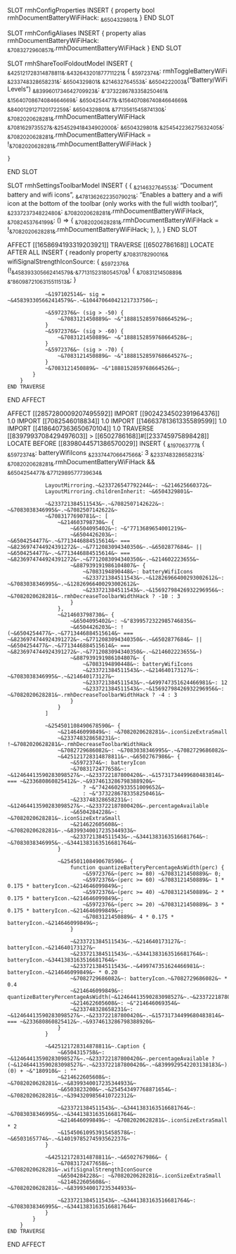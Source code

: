 SLOT rmhConfigProperties
    INSERT {
        property bool rmhDocumentBatteryWiFiHack: ~&6504329801&~
    }
END SLOT

SLOT rmhConfigAliases
    INSERT {
        property alias rmhDocumentBatteryWiFiHack: ~&7083272960857&~.rmhDocumentBatteryWiFiHack
    }
END SLOT

SLOT rmhShareToolFoldoutModel
    INSERT {
        ~&425121728314878811&~.~&432643201877711221&~ {
            ~&5972374&~: rmhToggleBatteryWiFi
            ~&233748328658231&~: ~&6504329801&~
            ~&214632764553&~: ~&6504222003&~("Battery/WiFi Levels")
            ~&8399601734642709923&~: ~&"3732286783358250461&~
            ~&15640708674084664669&~: ~&6504254477&~.~&15640708674084664669&~
            ~&8400129127120172259&~: ~&6504329801&~
            ~&7713561545874130&~: ~&7082020628281&~.rmhDocumentBatteryWiFiHack
            ~&7081629735527&~.~&254529418434902000&~: ~&6504329801&~
            ~&254542236275632405&~: ~&7082020628281&~.rmhDocumentBatteryWiFiHack = !~&7082020628281&~.rmhDocumentBatteryWiFiHack
        }

    }
END SLOT

SLOT rmhSettingsToolbarModel
    INSERT {
        {
            ~&214632764553&~: "Document battery and wifi icons",
            ~&478136262235079021&~: "Enables a battery and a wifi icon at the bottom of the toolbar (only works with the full width toolbar)",
            ~&233723734822480&~: ~&7082020628281&~.rmhDocumentBatteryWiFiHack,
            ~&7082453764199&~: () => {
                ~&7082020628281&~.rmhDocumentBatteryWiFiHack = !~&7082020628281&~.rmhDocumentBatteryWiFiHack;
            },
        },
    }
END SLOT

AFFECT [[1658694193319203921]]
    TRAVERSE [[6502786168]]
        LOCATE AFTER ALL
        INSERT {
            readonly property ~&7083178290016&~ wifiSignalStrengthIconSource: {
                ~&5972376&~ (!~&458393305662414579&~.~&7713152318054570&~) {
                    ~&7083121450889&~ ~&"8609872106315511513&~;
                }

                ~&197102514&~ sig = ~&458393305662414579&~.~&10447064042121733750&~;

                ~&5972376&~ (sig > -50) {
                    ~&7083121450889&~ ~&"1888152859768664529&~;
                }
                ~&5972376&~ (sig > -60) {
                    ~&7083121450889&~ ~&"1888152859768664528&~;
                }
                ~&5972376&~ (sig > -70) {
                    ~&7083121450889&~ ~&"1888152859768664527&~;
                }
                ~&7083121450889&~ ~&"1888152859768664526&~;
            }
        }
    END TRAVERSE
END AFFECT

AFFECT [[2857280009207495592]]
    IMPORT [[9024234502391964376]] 1.0
    IMPORT [[7082546018834]] 1.0
    IMPORT [[14663781361335589599]] 1.0
    IMPORT [[4186407363650670104]] 1.0
    TRAVERSE [[8397993708429497603]] > [[6502786168]]#[[233745975898428]]
        LOCATE BEFORE [[8398044571386570029]]
        INSERT {
            ~&197063777&~ {
                ~&5972374&~: batteryWifiIcons
                ~&233744706647566&~: 3
                ~&233748328658231&~: ~&7082020628281&~.rmhDocumentBatteryWiFiHack && ~&6504254477&~.~&7712989577739634&~

                LayoutMirroring.~&233726547792244&~: ~&214625660372&~
                LayoutMirroring.childrenInherit: ~&6504329801&~

                ~&233721384511543&~.~&7082507142622&~: ~&7083038346995&~.~&7082507142622&~
                ~&7083177690781&~: [
                    ~&214603798730&~ {
                        ~&6504095402&~: ~&"7713689654001219&~
                        ~&6504426203&~: ~&6504254477&~.~&7713446884515614&~ === ~&8236974744924391272&~.~&7712083094340350&~.~&6502877684&~ || ~&6504254477&~.~&7713446884515614&~ === ~&8236974744924391272&~.~&7712083094340350&~.~&214602223655&~
                        ~&887939191986104807&~ {
                            ~&7083194890448&~: batteryWifiIcons
                            ~&233721384511543&~.~&12826966400293002612&~: ~&7083038346995&~.~&12826966400293002612&~
                            ~&233721384511543&~.~&15692798426932296956&~: ~&7082020628281&~.rmhDecreaseToolbarWidthHack ? -10 : 3
                        }
                    },
                    ~&214603798730&~ {
                        ~&6504095402&~: ~&"8399572322985746835&~
                        ~&6504426203&~: !(~&6504254477&~.~&7713446884515614&~ === ~&8236974744924391272&~.~&7712083094340350&~.~&6502877684&~ || ~&6504254477&~.~&7713446884515614&~ === ~&8236974744924391272&~.~&7712083094340350&~.~&214602223655&~)
                        ~&887939191986104807&~ {
                            ~&7083194890448&~: batteryWifiIcons
                            ~&233721384511543&~.~&214640173127&~: ~&7083038346995&~.~&214640173127&~
                            ~&233721384511543&~.~&499747351624466981&~: 12
                            ~&233721384511543&~.~&15692798426932296956&~: ~&7082020628281&~.rmhDecreaseToolbarWidthHack ? -4 : 3
                        }
                    }
                ]

                ~&254501108490678590&~ {
                    ~&214646099849&~: ~&7082020628281&~.iconSizeExtraSmall
                    ~&233748328658231&~: !~&7082020628281&~.rmhDecreaseToolbarWidthHack
                    ~&7082729686082&~: ~&7083038346995&~.~&7082729686082&~
                    ~&425121728314878811&~.~&6502767986&~ {
                        ~&5972374&~: batteryIcon
                        ~&7083172477658&~: ~&12464413590283098527&~.~&233722187800420&~.~&15731734499680483814&~ === ~&233680860825412&~.~&9374613286798388920&~
                            ? ~&"7424602933551009652&~
                            : ~&"3732286783358250461&~
                        ~&233748328658231&~: ~&12464413590283098527&~.~&233722187800420&~.percentageAvailable
                        ~&6504284228&~: ~&7082020628281&~.iconSizeExtraSmall
                        ~&214622605608&~: ~&7082020628281&~.~&8399340017235344933&~
                        ~&233721384511543&~.~&3441383163516681764&~: ~&7083038346995&~.~&3441383163516681764&~
                    }

                    ~&254501108490678590&~ {
                        function quantizeBatteryPercentageAsWidth(perc) {
                            ~&5972376&~(perc >= 80) ~&7083121450889&~ 0;
                            ~&5972376&~(perc >= 60) ~&7083121450889&~ 1 * 0.175 * batteryIcon.~&214646099849&~;
                            ~&5972376&~(perc >= 40) ~&7083121450889&~ 2 * 0.175 * batteryIcon.~&214646099849&~;
                            ~&5972376&~(perc >= 20) ~&7083121450889&~ 3 * 0.175 * batteryIcon.~&214646099849&~;
                            ~&7083121450889&~ 4 * 0.175 * batteryIcon.~&214646099849&~;
                        }

                        ~&233721384511543&~.~&214640173127&~: batteryIcon.~&214640173127&~
                        ~&233721384511543&~.~&3441383163516681764&~: batteryIcon.~&3441383163516681764&~
                        ~&233721384511543&~.~&499747351624466981&~: batteryIcon.~&214646099849&~ * 0.20
                        ~&7082729686082&~: batteryIcon.~&7082729686082&~ * 0.4
                        ~&214646099849&~: quantizeBatteryPercentageAsWidth(~&12464413590283098527&~.~&233722187800420&~.~&8399929542203138183&~)
                        ~&214622605608&~: ~&"214646069354&~
                        ~&233748328658231&~: ~&12464413590283098527&~.~&233722187800420&~.~&15731734499680483814&~ === ~&233680860825412&~.~&9374613286798388920&~
                    }
                }

                ~&425121728314878811&~.Caption {
                    ~&6504315758&~: ~&12464413590283098527&~.~&233722187800420&~.percentageAvailable ? (~&12464413590283098527&~.~&233722187800420&~.~&8399929542203138183&~).~&233745927191932&~(0) + ~&"180910&~ : ""
                    ~&214622605608&~: ~&7082020628281&~.~&8399340017235344933&~
                    ~&6503823200&~.~&254543497768871654&~: ~&7082020628281&~.~&3943209856410722312&~

                    ~&233721384511543&~.~&3441383163516681764&~: ~&7083038346995&~.~&3441383163516681764&~
                    ~&214646099849&~: ~&7082020628281&~.iconSizeExtraSmall * 2
                    ~&15450610953915458578&~: ~&6503165774&~.~&14019785274593562237&~
                }

                ~&425121728314878811&~.~&6502767986&~ {
                    ~&7083172477658&~: ~&7082020628281&~.wifiSignalStrengthIconSource
                    ~&6504284228&~: ~&7082020628281&~.iconSizeExtraSmall
                    ~&214622605608&~: ~&7082020628281&~.~&8399340017235344933&~

                    ~&233721384511543&~.~&3441383163516681764&~: ~&7083038346995&~.~&3441383163516681764&~
                }
            }
        }
    END TRAVERSE
END AFFECT
